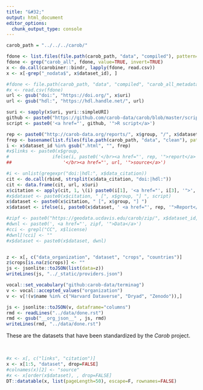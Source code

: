 ```yaml
---
title: "&#32;"
output: html_document
editor_options: 
  chunk_output_type: console
---
```


```r
carob_path = "../../../carob/"

fdone <- list.files(file.path(carob_path, "data", "compiled"), pattern="_metadata.csv$", full=TRUE)
fdone <- grep("carob_all", fdone, value=TRUE, invert=TRUE)
x <- do.call(carobiner::bindr, lapply(fdone, read.csv))
x <- x[-grep("_nodata$", x$dataset_id), ]

#fdone <- file.path(carob_path, "data", "compiled", "carob_all_metadata.csv")
#x <- read.csv(fdone)
url <- gsub("doi:", "https://doi.org/", x$uri)
url <- gsub("hdl:", "https://hdl.handle.net/", url)

suri <- sapply(x$uri, yuri::simpleURI)
github <- paste0("https://github.com/carob-data/carob/blob/master/scripts/", x$group, "/", suri, ".R")
script <- paste0('<a href="', github, '">R script</a>')

rep <- paste0("http://carob-data.org/reports/", x$group, "/", x$dataset_id, ".html")
frep <- basename(list.files(file.path(carob_path, "data", "clean"), pattern="html$", recursive = TRUE))
i <- x$dataset_id %in% gsub(".html", "", frep)
#x$links <- paste0(x$group, 
#                ifelse(i, paste0('</br><a href="', rep, '">report</a>'), ""), "")
##                   '</br><a href="', url, '">source</a>')

#i <- unlist(gregexpr("doi:|hdl:", x$data_citation))
cit <- do.call(rbind, strsplit(x$data_citation, "doi:|hdl:"))
cit <- data.frame(cit, url, x$uri)
x$citation <- apply(cit, 1, \(i) paste0(i[1], '<a href="', i[3], '">', i[4], '</a>'))
#x$dataset <- paste0(x$citation, " [", x$group, "] ", script)
x$dataset <- paste0(x$citation, " [", x$group, "] ")
x$dataset <- ifelse(i, paste0(x$dataset, ' <a href="', rep, '">Report</a>'), x$dataset)

#zipf <- paste0("https://geodata.ucdavis.edu/carob/zip/", x$dataset_id, ".zip")
#dwnl <- paste0(', <a href="', zipf, '">Data</a>')
#cci <- grepl("CC", x$license)
#dwnl[!cci] <- ""
#x$dataset <- paste0(x$dataset, dwnl)


z <- x[, c("data_organization", "dataset", "crops", "countries")]
z$crops[is.na(z$crops)] <- ""
js <- jsonlite::toJSON(list(data=z))
writeLines(js, "../_static/providers.json")

vocal::set_vocabulary("github:carob-data/terminag")
v <- vocal::accepted_values("organization")
v <- v[!(v$name %in% c("Harvard Dataverse", "Dryad", "Zenodo")),]

js <- jsonlite::toJSON(v, dataframe="columns")
rmd <- readLines("../data/done.rst")
rmd <- gsub("__org_json__" , js, rmd)
writeLines(rmd, "../data/done.rst")

```

These are the datasets that have been standardized by the *Carob* project.

</br>

```r
#x <- x[, c("links", "citation")]
x <- x[1:5, "dataset", drop=FALSE]
#colnames(x)[2] <- "source"
#x <- x[order(x$dataset), , drop=FALSE]
DT::datatable(x, list(pageLength=50), escape=F, rownames=FALSE)
```

